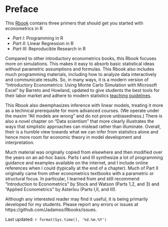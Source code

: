 # Preface {#index}

<!--- Add Title Image
<img src="Figures_Manual/Logo.png" class="cover" height="50%"/>  
```r
knitr::include_graphics("Figures_Manual/Logo.png")
```
--->


This [Rbook](https://jadamso.github.io/Rbooks/) contains three primers that should get you started with econometrics in R

 * *Part   I*: Programming in R
 * *Part  II*: Linear Regression in R
 * *Part III*: Reproducible Research in R

Compared to other introductory econometrics books, this Rbook focuses more on simulations. This makes it easy to absorb basic statistical ideas without parametric assumptions and formulas. This Rbook also includes much programming materials, including how to analyze data interactively and communicate results. So, in many ways, it is a modern version of "Introductory Econometrics: Using Monte Carlo Simulation with Microsoft Excel" by Barreto and Howland, updated to give students the best tools for their labor market and adhere to modern statistics [teaching guidelines](https://www.amstat.org/education/curriculum-guidelines-for-undergraduate-programs-in-statistical-science-).

This Rbook also deemphasizes inference with linear models, treating it more as a technical prerequisite for more advanced courses. (We operate under the maxim "All models are wrong" and do not prove unbiasedness.) There is also a novel chapter on "Data scientism" that more clearly illustrates the ways that simplistic approaches can mislead rather than illuminate. Overall, their is a humble view towards what we can infer from statistics alone and hence more room for economic theory in model development and interpretation.

Much material was originally copied from elsewhere and then modified over the years on an ad-hoc basis. Parts I and III synthesize a lot of programming guidance and examples available on the internet, and I include online references when I could (typically at the end of a chapter). Much of Part II originally came from other econometrics textbooks with a parametric or structural focus. In particular, I learned from and still recommend "Introduction to Econometrics" by Stock and Watson (Parts 1,2, and 3) and "Applied Econometrics" by Asterlou (Parts I,II, and III).

Although any interested reader may find it useful, it is being primarily developed for my students. Please report any errors or issues at https://github.com/Jadamso/Rbooks/issues.

Last updated: `r format(Sys.time(), '%d.%m.%Y')`

